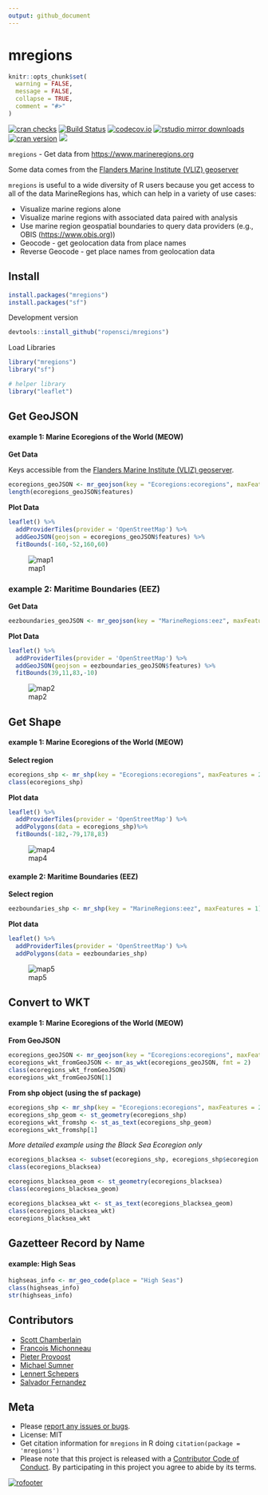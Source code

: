 ```yaml
---
output: github_document
---
```


mregions
========

```r
knitr::opts_chunk$set(
  warning = FALSE, 
  message = FALSE,
  collapse = TRUE,
  comment = "#>"
) 
```

[![cran checks](https://cranchecks.info/badges/worst/mregions)](https://cranchecks.info/pkgs/mregions)
[![Build Status](https://travis-ci.org/ropensci/mregions.svg)](https://travis-ci.org/ropensci/mregions)
[![codecov.io](https://codecov.io/github/ropensci/mregions/coverage.svg?branch=master)](https://codecov.io/github/ropensci/mregions?branch=master)
[![rstudio mirror downloads](http://cranlogs.r-pkg.org/badges/mregions?color=FAB657)](https://github.com/r-hub/cranlogs.app)
[![cran version](http://www.r-pkg.org/badges/version/mregions)](https://cran.r-project.org/package=mregions)
[![](https://badges.ropensci.org/53_status.svg)](https://github.com/ropensci/software-review/issues/53)

`mregions` - Get data from <https://www.marineregions.org>

Some data comes from the [Flanders Marine Institute (VLIZ) geoserver](http://geo.vliz.be/geoserver/web/)

`mregions` is useful to a wide diversity of R users because you get access to all of the
data MarineRegions has, which can help in a variety of use cases:

* Visualize marine regions alone
* Visualize marine regions with associated data paired with analysis
* Use marine region geospatial boundaries to query data providers (e.g., OBIS (<https://www.obis.org>))
* Geocode - get geolocation data from place names
* Reverse Geocode - get place names from geolocation data

## Install

```r
install.packages("mregions")
install.packages("sf")
```

Development version

```r
devtools::install_github("ropensci/mregions")
```

Load Libraries

```r
library("mregions")
library("sf")

# helper library
library("leaflet")
```


## Get GeoJSON

#### example 1: Marine Ecoregions of the World (MEOW)

**Get Data**

Keys accessible from the [Flanders Marine Institute (VLIZ) geoserver](http://geo.vliz.be/geoserver/web/).

```r
ecoregions_geoJSON <- mr_geojson(key = "Ecoregions:ecoregions", maxFeatures = 250)
length(ecoregions_geoJSON$features)
```

**Plot Data**


```r
leaflet() %>%
  addProviderTiles(provider = 'OpenStreetMap') %>%
  addGeoJSON(geojson = ecoregions_geoJSON$features) %>%
  fitBounds(-160,-52,160,60)
```
![map1](tools/img/leaf_ecoregions.png)



### example 2: Maritime Boundaries (EEZ)

**Get Data**

```r
eezboundaries_geoJSON <- mr_geojson(key = "MarineRegions:eez", maxFeatures = 1)
```

**Plot Data**

```r
leaflet() %>%
  addProviderTiles(provider = 'OpenStreetMap') %>%
  addGeoJSON(geojson = eezboundaries_geoJSON$features) %>%
  fitBounds(39,11,83,-10)
```
![map2](tools/img/leaf_eez.png)

## Get Shape

#### example 1: Marine Ecoregions of the World (MEOW)

**Select region**

```r
ecoregions_shp <- mr_shp(key = "Ecoregions:ecoregions", maxFeatures = 250)
class(ecoregions_shp)
```

**Plot data**

```r
leaflet() %>%
  addProviderTiles(provider = 'OpenStreetMap') %>%
  addPolygons(data = ecoregions_shp)%>%
  fitBounds(-182,-79,178,83)
```

![map4](tools/img/leaf_ecoregions.png)

#### example 2: Maritime Boundaries (EEZ)

**Select region**

```r
eezboundaries_shp <- mr_shp(key = "MarineRegions:eez", maxFeatures = 1)
```

**Plot data**

```r
leaflet() %>%
  addProviderTiles(provider = 'OpenStreetMap') %>%
  addPolygons(data = eezboundaries_shp)
```

![map5](tools/img/leaf_eez.png)

## Convert to WKT

#### example 1: Marine Ecoregions of the World (MEOW)

**From GeoJSON**

```r
ecoregions_geoJSON <- mr_geojson(key = "Ecoregions:ecoregions", maxFeatures = 250)
ecoregions_wkt_fromGeoJSON <- mr_as_wkt(ecoregions_geoJSON, fmt = 2)
class(ecoregions_wkt_fromGeoJSON)
ecoregions_wkt_fromGeoJSON[1]
```

**From shp object (using the sf package)**


```r
ecoregions_shp <- mr_shp(key = "Ecoregions:ecoregions", maxFeatures = 250)
ecoregions_shp_geom <- st_geometry(ecoregions_shp)
ecoregions_wkt_fromshp <- st_as_text(ecoregions_shp_geom)
ecoregions_wkt_fromshp[1]
```
*More detailed example using the Black Sea Ecoregion only*

```r
ecoregions_blacksea <- subset(ecoregions_shp, ecoregions_shp$ecoregion == "Black Sea")
class(ecoregions_blacksea)

ecoregions_blacksea_geom <- st_geometry(ecoregions_blacksea) 
class(ecoregions_blacksea_geom)

ecoregions_blacksea_wkt <- st_as_text(ecoregions_blacksea_geom)
class(ecoregions_blacksea_wkt)
ecoregions_blacksea_wkt
```

## Gazetteer Record by Name

#### example: High Seas

```r
highseas_info <- mr_geo_code(place = "High Seas")
class(highseas_info)
str(highseas_info)
```


## Contributors

* [Scott Chamberlain](https://github.com/sckott)
* [Francois Michonneau](https://github.com/fmichonneau)
* [Pieter Provoost](https://github.com/pieterprovoost)
* [Michael Sumner](https://github.com/mdsumner)
* [Lennert Schepers](https://github.com/LennertSchepers)
* [Salvador Fernandez](https://github.com/salvafern)

## Meta

* Please [report any issues or bugs](https://github.com/ropensci/mregions/issues).
* License: MIT
* Get citation information for `mregions` in R doing `citation(package = 'mregions')`
* Please note that this project is released with a [Contributor Code of Conduct](https://github.com/ropensci/mregions/blob/master/CONDUCT.md). By participating in this project you agree to abide by its terms.

[![rofooter](https://ropensci.org/public_images/github_footer.png)](https://ropensci.org)
